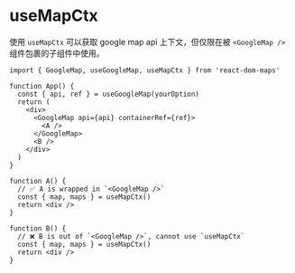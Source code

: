 
# useMapCtx

使用 `useMapCtx` 可以获取 google map api 上下文，但仅限在被 `<GoogleMap />` 组件包裹的子组件中使用。

```tsx
import { GoogleMap, useGoogleMap, useMapCtx } from 'react-dom-maps'

function App() {
  const { api, ref } = useGoogleMap(yourOption)
  return (
    <div>
      <GoogleMap api={api} containerRef={ref}>
        <A />
      </GoogleMap>
      <B />
    </div>
  )
}

function A() {
  // ✅ A is wrapped in `<GoogleMap />`
  const { map, maps } = useMapCtx()
  return <div />
}

function B() {
  // ❌ B is out of `<GoogleMap />`, cannot use `useMapCtx`
  const { map, maps } = useMapCtx()
  return <div />
}
```
